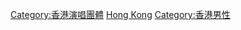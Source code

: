 [[Category:香港演唱團體|Category:香港演唱團體]]
[[Category:各國籍男子演唱團體|Hong Kong]]
[[Category:香港男性|Category:香港男性]]